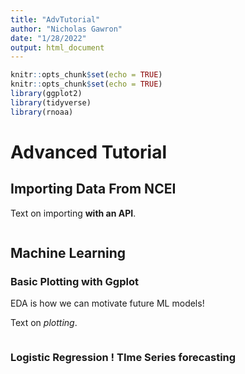 ```yaml
---
title: "AdvTutorial"
author: "Nicholas Gawron"
date: "1/28/2022"
output: html_document
---
```


```r
knitr::opts_chunk$set(echo = TRUE)
knitr::opts_chunk$set(echo = TRUE)
library(ggplot2)
library(tidyverse)
library(rnoaa)
```

# Advanced Tutorial


## Importing Data From NCEI

Text on importing **with an API**.

```r

```

## Machine Learning 

### Basic Plotting with Ggplot 

EDA is how we can motivate future ML models!

Text on *plotting*. 

```r

```

### Logistic Regression ! TIme Series forecasting

```r

```

